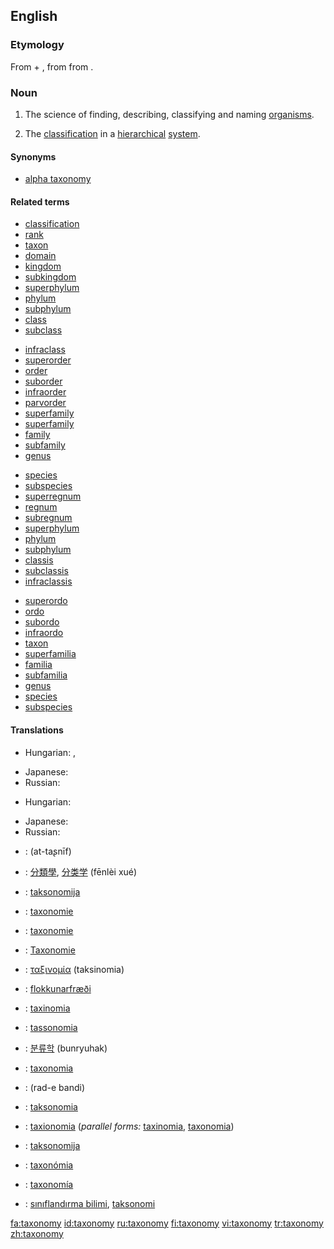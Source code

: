 {{wikipedia}}
==English==

===Etymology===
From {{Gr.}} {{term|sc=Grek|τάξις|tr=taxis||arrangement, order|lang=el}} + {{term|sc=Grek|-νομία|tr=-nomia||method|lang=el}}, from {{term|sc=Grek|νόμος|tr=-nomos||law, managing|lang=el}} from {{term|sc=Grek|νέμειν|tr=nemein||manage|lang=el}}.

===Noun===
{{en-noun|taxonom|ies}}

# {{context|systematics|uncountable}} The science of finding, describing, classifying and naming [[organism]]s.
# The [[classification]] in a [[hierarchical]] [[system]].

====Synonyms====
*{{sense|science of finding, describing, classifying and naming organisms}} [[alpha taxonomy]]

====Related terms====
{{top4}}
*[[classification]]
*[[rank]]
*[[taxon]]
*[[domain]]
*[[kingdom]]
*[[subkingdom]]
*[[superphylum]]
*[[phylum]]
*[[subphylum]]
*[[class]]
*[[subclass]]
{{mid4}}
*[[infraclass]]
*[[superorder]]
*[[order]]
*[[suborder]]
*[[infraorder]]
*[[parvorder]]
*[[superfamily]]
*[[superfamily]]
*[[family]]
*[[subfamily]]
*[[genus]]
{{mid4}}
*[[species]]
*[[subspecies]]
*[[superregnum]]
*[[regnum]]
*[[subregnum]]
*[[superphylum]]
*[[phylum]]
*[[subphylum]]
*[[classis]]
*[[subclassis]]
*[[infraclassis]]
{{mid4}}
*[[superordo]]
*[[ordo]]
*[[subordo]]
*[[infraordo]]
*[[taxon]]
*[[superfamilia]]
*[[familia]]
*[[subfamilia]]
*[[genus]]
*[[species]]
*[[subspecies]]
{{bottom}}

====Translations====
{{trans-top|the science of finding, describing, classifying and naming organisms}}
* Hungarian: {{t|hu|rendszertan}}, {{t|hu|taxonómia}}
{{trans-mid}}
* Japanese: {{t|ja|sc=Jpan|分類学|tr=bunruigaku}}
*Russian: {{t|ru|таксономия|f|sc=Cyrl|tr=taksonómija}}
{{trans-bottom}}

{{trans-top|the classification in a hierarchical system}}
* Hungarian: {{t|hu|osztályozás}}
{{trans-mid}}
* Japanese: {{t|ja|sc=Jpan|分類法|tr=bunruihō}}
*Russian: {{t|ru|систематика|f|sc=Cyrl|tr=sist'emátika}}
{{trans-bottom}}

{{checktrans-top}}
*{{ttbc|Arabic}}: {{ARchar|[[التصنيف]]}} (at-taʂnīf) {{m}}
*{{ttbc|Chinese}}: [[分類學]], [[分类学]] (fēnlèi xué)
*{{ttbc|Croatian}}: [[taksonomija]] {{f}}
*{{ttbc|Dutch}}: [[taxonomie]] {{f}}
*{{ttbc|French}}: [[taxonomie]] {{f}}
*{{ttbc|German}}: [[Taxonomie]] {{f}}
*{{ttbc|Greek}}: [[ταξινομία]] (taksinomia) {{f}}
*{{ttbc|Icelandic}}: [[flokkunarfræði]]
*{{ttbc|Interlingua}}: [[taxinomia]]
*{{ttbc|Italian}}: [[tassonomia]] {{f}}
{{checktrans-mid}}
*{{ttbc|Korean}}: [[분류학]] (bunryuhak)
*{{ttbc|Latin}}: [[taxonomia]] {{f}}
*{{ttbc|Persian}}: {{FAchar|[[رده بندی]]}} (rad-e bandi)
*{{ttbc|Polish}}: [[taksonomia]] {{f}}
*{{ttbc|Portuguese}}: [[taxionomia]] {{f}} (''parallel forms:'' [[taxinomia]], [[taxonomia]])
*{{ttbc|Slovenian}}: [[taksonomija]] {{f}}
*{{ttbc|Slovak}}: [[taxonómia]] {{f}}
*{{ttbc|Spanish}}: [[taxonomía]] {{f}}
*{{ttbc|Turkish}}: [[sınıflandırma bilimi]], [[taksonomi]]
{{checktrans-bottom}}

[[fa:taxonomy]]
[[id:taxonomy]]
[[ru:taxonomy]]
[[fi:taxonomy]]
[[vi:taxonomy]]
[[tr:taxonomy]]
[[zh:taxonomy]]